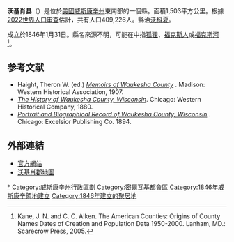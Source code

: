 {{noteTA
|G1=USState
|1=zh-hans:沃基肖县;zh-hk:沃基肖縣;zh-tw:沃基肖郡;
}}
{{Infobox settlement
| official_name = 沃基肖郡<br>Waukesha County
| native_name = 
| other_name = 
| settlement_type = [[郡_(美國)|郡]]
| image_skyline = Waukesha courthouse.jpg
| image_size =
| image_caption = 沃基肖郡法院
| image_map = Map of Wisconsin highlighting Waukesha County.svg
| mapsize = 125px
| map_caption = 沃基肖郡在[[威斯康辛州|威斯康辛州]]中的位置
| image_map1 = Map of USA WI.svg
| mapsize1 = 180px
| map_caption1 = [[威斯康辛州|威斯康辛州]]在[[美國|美國]]中的位置
| coordinates  = {{Coord|43.02|-88.31|display=title|type:adm2nd_region:US-WI_source:UScensus1990}}
| subdivision_type = 國家
| subdivision_name = {{USA}}
| subdivision_type1 = [[美國州份|州]]
| subdivision_name1 = {{flag|Wisconsin}}
| subdivision_type2 = 地區
| subdivision_name2 = 東南威斯康辛
| subdivision_type3 = 都會區
| subdivision_name3 = {{Link-en|密爾瓦基都會區|Milwaukee metropolitan area}}
| established_title = 建立於
| established_date = 1846
| seat_type = [[縣城|縣城]]
| seat = [[沃科夏|沃科夏]]
| seat1_type = 最大城市
| seat1 = [[沃科夏|沃科夏]]
| unit_pref = US
| area_total_sq_mi = 581
| area_land_sq_mi = 550
| area_water_sq_mi = 31
| area_rank = 
| population_total = 389891
| population_as_of = [[2010年美國人口普查|2010]]
| population_est = 403,072
| pop_est_as_of = 2018
| population_density_sq_mi = auto
| population_rank = [[威斯康辛州行政區劃|威斯康辛州人口第三多]]
| timezone = [[北美中部時區|北美中部時區]]
| utc_offset = −6
| timezone_DST = [[北美中部時區|北美中部時區]]
| utc_offset_DST = −5
| website = http://www.waukeshacounty.gov/
| blank_name_sec1 = 國會選區
| blank_info_sec1 = [[威斯康辛州第一國會選區|第一國會選區]]、{{Link-en|威斯康辛州第五國會選區|Wisconsin's 5th congressional district|第五國會選區}}
| blank_name_sec2 = [[州際公路系統|州際公路系統]]
| blank_info_sec2 = [[File:I-43.svg|27px]] [[File:I-94.svg|27px]] [[File:I-41.svg|27px]]
----
| blank1_name_sec2 = [[美國國道|美國國道]]
| blank1_info_sec2 = [[File:US_18.svg|21px]] [[File:US_41.svg|21px]] [[File:US_45.svg|21px]]
----
| blank2_name_sec2 = [[州級公路|州級公路]]
| blank2_info_sec2 = [[File:WIS_16.svg|24px]] [[File:WIS_36.svg|24px]] [[File:WIS_59.svg|24px]] [[File:WIS_67.svg|24px]]  [[File:WIS_83.svg|24px]] [[File:WIS_100.svg|24px]] [[File:WIS_145.svg|24px]] [[File:WIS_164.svg|24px]] [[File:WIS_175.svg|24px]] [[File:WIS_190.svg|24px]]
---- 
| blank3_name_sec2 = 機場
| blank3_info_sec2 = {{Link-en|沃基肖郡機場|Waukesha County Airport}}、{{Link-en|國會大廈機場|Capitol Airport}}
}}
'''沃基肖县'''（{{lang-en|Waukesha County}}）是位於[[美國|美國]][[威斯康辛州|威斯康辛州]]東南部的一個縣。面積1,503平方公里。根據[https://worldpopulationreview.com/us-counties/wi/waukesha-county-population 2022世界人口审查]估計，共有人口409,226人。縣治[[沃科夏|沃科夏]]。

成立於1846年1月31日。縣名來源不明，可能在{{tsl|en|Pottawatomi||波塔瓦托米语}}中指[[狐狸|狐狸]]、[[福克斯人|福克斯人]]或[[福克斯河|福克斯河]]<ref>Kane, J. N. and C. C. Aiken. The American Counties: Origins of County Names Dates of Creation and Population Data 1950-2000. Lanham, MD.: Scarecrow Press, 2005.</ref>。

==参考文献==
* Haight, Theron W. (ed.) ''[http://content.wisconsinhistory.org/cdm/compoundobject/collection/wch/id/46472/rec/1 Memoirs of Waukesha County] {{Wayback|url=http://content.wisconsinhistory.org/cdm/compoundobject/collection/wch/id/46472/rec/1 |date=20160308123720 }}''. Madison: Western Historical Association, 1907.
* ''[https://archive.org/stream/cu31924028871627#page/n5/mode/2up The History of Waukesha County, Wisconsin]''. Chicago:  Western Historical Company, 1880.
* ''[http://content.wisconsinhistory.org/cdm/compoundobject/collection/wch/id/47369/rec/2 Portrait and Biographical Record of Waukesha County, Wisconsin] {{Wayback|url=http://content.wisconsinhistory.org/cdm/compoundobject/collection/wch/id/47369/rec/2 |date=20150722044528 }}''. Chicago: Excelsior Publishing Co. 1894.
<div class="references-small">
<references />
</div>

==外部連結==
{{Commons category|Waukesha County, Wisconsin}}
* [http://www.waukeshacounty.gov/ 官方網站] {{Wayback|url=http://www.waukeshacounty.gov/ |date=20170930205031 }}
* [http://wisconsindot.gov/Documents/travel/road/hwy-maps/county-maps/waukesha.pdf 沃基肖郡地圖] {{Wayback|url=http://wisconsindot.gov/Documents/travel/road/hwy-maps/county-maps/waukesha.pdf |date=20210201005122 }}

{{DEFAULTSORT:Waukesha County}}
[[Category:沃基肖郡|*]]
[[Category:威斯康辛州行政區劃|Category:威斯康辛州行政區劃]]
[[Category:密爾瓦基都會區|Category:密爾瓦基都會區]]
[[Category:1846年威斯康辛領地建立|Category:1846年威斯康辛領地建立]]
[[Category:1846年建立的聚居地|Category:1846年建立的聚居地]]